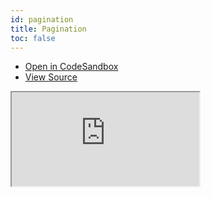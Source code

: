```yaml
---
id: pagination
title: Pagination
toc: false
---
```


- [Open in CodeSandbox](https://codesandbox.io/s/github/tannerlinsley/react-table/tree/alpha/examples/pagination)
- [View Source](https://github.com/tannerlinsley/react-table/tree/alpha/examples/pagination)

<iframe
  src="https://codesandbox.io/embed/github/tannerlinsley/react-table/tree/alpha/examples/pagination?autoresize=1&fontsize=14&theme=dark"
  title="tannerlinsley/react-table: pagination"
  sandbox="allow-forms allow-modals allow-popups allow-presentation allow-same-origin allow-scripts"
  style={{
    width: '100%',
    height: '80vh',
    border: '0',
    borderRadius: 8,
    overflow: 'hidden',
    position: 'static',
    zIndex: 0,
  }}
></iframe>
